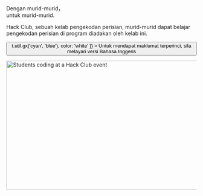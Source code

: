 
<Container variant="copy">

<Heading as="h1">
  Dengan murid-murid，<br />
  untuk murid-murid. 
</Heading>

Hack Club, sebuah kelab pengekodan perisian, murid-murid dapat belajar pengekodan perisian di program diadakan oleh kelab ini.

<p>
  <Button
    as="a"
    href="https://hackclub.com/?ref=ms"
    variant="ctaLg"
    sx={{
      backgroundImage: t => t.util.gx('cyan', 'blue'),
      color: 'white'
    }}
  >
    Untuk mendapat maklumat terperinci, sila melayari versi Bahasa Inggeris
  </Button>
</p>

<img
  alt="Students coding at a Hack Club event"
  src="https://cloud-fot5q8jxp-hack-club-bot.vercel.app/0assemble.jpg"
  width="512"
  height="341"
/>

</Container>
